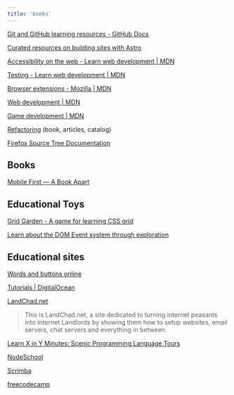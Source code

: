 ```yaml
---
title: 'books'
---
```



<GlobalLayout path={url}>

[Git and GitHub learning resources - GitHub Docs](https://docs.github.com/en/get-started/start-your-journey/git-and-github-learning-resources)

[Curated resources on building sites with Astro](https://github.com/one-aalam/awesome-astro)

[Accessibility on the web - Learn web development | MDN](https://developer.mozilla.org/en-US/docs/Learn_web_development/Core/Accessibility)

[Testing - Learn web development | MDN](https://developer.mozilla.org/en-US/docs/Learn_web_development/Extensions/Testing)

[Browser extensions - Mozilla | MDN](https://developer.mozilla.org/en-US/docs/Mozilla/Add-ons/WebExtensions)

[Web development | MDN](https://developer.mozilla.org/en-US/docs/Learn_web_development)

[Game development | MDN](https://developer.mozilla.org/en-US/docs/Games)

[Refactoring](https://refactoring.com/) (book, articles, catalog)

[Firefox Source Tree Documentation](https://firefox-source-docs.mozilla.org/index.html)

## Books

[Mobile First — A Book Apart](https://mobile-first.abookapart.com/)

## Educational Toys

[Grid Garden - A game for learning CSS grid](https://cssgridgarden.com/)

[Learn about the DOM Event system through exploration](https://domevents.dev/)


## Educational sites

[Words and buttons online](https://wordsandbuttons.online/index.html)

[Tutorials | DigitalOcean](https://www.digitalocean.com/community/tutorials)

[LandChad.net](https://landchad.net/)

> This is LandChad.net, a site dedicated to turning internet peasants into Internet Landlords by showing them how to setup websites, email servers, chat servers and everything in between.

[Learn X in Y Minutes: Scenic Programming Language Tours](https://learnxinyminutes.com/)

[NodeSchool](https://nodeschool.io/)

[Scrimba](https://v2.scrimba.com/home?via=mdn)

[freecodecamp](https://www.freecodecamp.org/)

</GlobalLayout>
